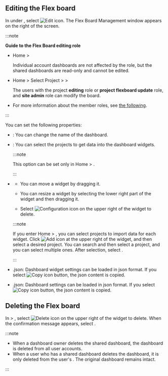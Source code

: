 ## Editing the Flex board

In <Cmdname sid="dashboard_list" className="uitext" /> under <Cmdname sid="side_flexboard" className="uitext" />, select ![Edit icon](/img/ico-edit.svg). The Flex Board Management window appears on the right of the screen.

:::note

**Guide to the Flex Board editing role**

- Home > <Cmdname sid="side_integratedFlexboard" className="uitext" />

  Individual account dashboards are not affected by the role, but the shared dashboards are read-only and cannot be edited. 

- Home > Select Project > <Cmdname sid="side_dashboard" className="uitext" /> > <Cmdname sid="side_flexboard" className="uitext" />

  The users with the project **editing** role or **project flexboard update** role, and **site admin** role can modify the board.

- For more information about the member roles, see [the following](../project/project-structure#member-auth).

:::

<ImgLang img='flexboard-manage.png' desc='Flex board management' />

You can set the following properties:

- <Cmdname sid="rename" className="uitext" />: You can change the name of the dashboard.

- <Cmdname sid="project" className="uitext" />: You can select the projects to get data into the dashboard widgets.

  :::note

  This option can be set only in Home > <Cmdname sid="side_integratedFlexboard" className="uitext" />.

  :::

- <Cmdname sid="layout" className="uitext" />

  - You can move a widget by dragging it.

  - You can resize a widget by selecting the lower right part of the widget and then dragging it.

  - Select ![Configuration icon](/img/ico-trash.svg) on the upper right of the widget to delete.

  :::note

  If you enter Home > <Cmdname sid="side_integratedFlexboard" className="uitext" />, you can select projects to import data for each widget. Click ![Add icon](/img/ico-add.svg) at the upper right of the widget, and then select a desired project. You can search and then select a project, and you can select multiple ones. After selection, select <Cmdname sid="apply" className="uitext" />.

  :::

- <Cmdname sid="widget" className="uitext" /><UI>.json</UI>: Dashboard widget settings can be loaded in json format. If you select ![Copy icon](/img/ico-copy.svg) button, the json content is copied.

- <Cmdname sid="option" className="uitext" /><UI>.json</UI>: Dashboard settings can be loaded in json format. If you select ![Copy icon](/img/ico-copy.svg) button, the json content is copied.

## Deleting the Flex board

In <Cmdname sid="side_flexboard" className="uitext" /> &gt; <Cmdname sid="dashboard_list" className="uitext" />, select ![Delete icon](/img/ico-trash.svg) on the upper right of the widget to delete. When the confirmation message appears, select <Cmdname sid="delete" className="uitext" />.

:::note

- When a dashboard owner deletes the shared dashboard, the dashboard is deleted from all user accounts.
- When a user who has a shared dashboard deletes the dashboard, it is only deleted from the user's <Cmdname sid="dashboard_list" className="uitext" />. The original dashboard remains intact.

:::
